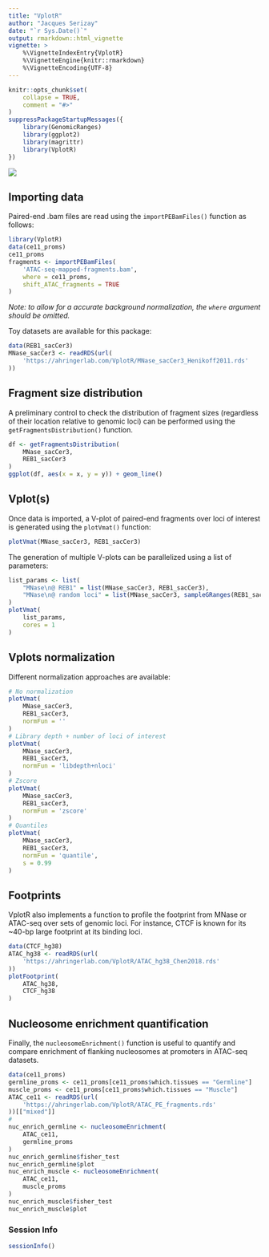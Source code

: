 ```yaml
---
title: "VplotR"
author: "Jacques Serizay"
date: "`r Sys.Date()`"
output: rmarkdown::html_vignette
vignette: >
    %\VignetteIndexEntry{VplotR}
    %\VignetteEngine{knitr::rmarkdown}
    %\VignetteEncoding{UTF-8}
---
```


```r
knitr::opts_chunk$set(
    collapse = TRUE,
    comment = "#>"
)
suppressPackageStartupMessages({
    library(GenomicRanges)
    library(ggplot2)
    library(magrittr)
    library(VplotR)
})
```

![](https://raw.githubusercontent.com/js2264/VplotR/master/man/figures/Vplots.png)

## Importing data

Paired-end .bam files are read using the `importPEBamFiles()` 
function as follows:

```r
library(VplotR)
data(ce11_proms)
ce11_proms
fragments <- importPEBamFiles(
    'ATAC-seq-mapped-fragments.bam', 
    where = ce11_proms, 
    shift_ATAC_fragments = TRUE
)
```

*Note: to allow for a accurate background normalization, 
the `where` argument should be omitted.*

Toy datasets are available for this package: 

```r
data(REB1_sacCer3)
MNase_sacCer3 <- readRDS(url(
    'https://ahringerlab.com/VplotR/MNase_sacCer3_Henikoff2011.rds'
))
```

## Fragment size distribution

A preliminary control to check the distribution of fragment
sizes (regardless of their location relative to genomic loci) can be 
performed using the `getFragmentsDistribution()` function.

```r
df <- getFragmentsDistribution(
    MNase_sacCer3, 
    REB1_sacCer3
)
ggplot(df, aes(x = x, y = y)) + geom_line()
```

## Vplot(s)

Once data is imported, a V-plot of paired-end fragments over loci of 
interest is generated using the `plotVmat()` function:

```r
plotVmat(MNase_sacCer3, REB1_sacCer3)
```

The generation of multiple V-plots can be parallelized using a list of 
parameters:

```r
list_params <- list(
    "MNase\n@ REB1" = list(MNase_sacCer3, REB1_sacCer3), 
    "MNase\n@ random loci" = list(MNase_sacCer3, sampleGRanges(REB1_sacCer3))
)
plotVmat(
    list_params, 
    cores = 1
)
```

## Vplots normalization

Different normalization approaches are available: 

```r
# No normalization 
plotVmat(
    MNase_sacCer3,
    REB1_sacCer3,
    normFun = ''
)
# Library depth + number of loci of interest 
plotVmat(
    MNase_sacCer3,
    REB1_sacCer3,
    normFun = 'libdepth+nloci'
)
# Zscore
plotVmat(
    MNase_sacCer3,
    REB1_sacCer3,
    normFun = 'zscore'
)
# Quantiles
plotVmat(
    MNase_sacCer3,
    REB1_sacCer3,
    normFun = 'quantile', 
    s = 0.99
)
```

## Footprints

VplotR also implements a function to profile the footprint from MNase or 
ATAC-seq over sets of genomic loci. For instance, CTCF is known for its 
~40-bp large footprint at its binding loci. 

```r
data(CTCF_hg38)
ATAC_hg38 <- readRDS(url(
    'https://ahringerlab.com/VplotR/ATAC_hg38_Chen2018.rds'
))
plotFootprint(
    ATAC_hg38,
    CTCF_hg38
)
```

## Nucleosome enrichment quantification 

Finally, the `nucleosomeEnrichment()` function is useful to
quantify and compare enrichment of flanking nucleosomes at promoters 
in ATAC-seq datasets.

```r
data(ce11_proms)
germline_proms <- ce11_proms[ce11_proms$which.tissues == "Germline"]
muscle_proms <- ce11_proms[ce11_proms$which.tissues == "Muscle"]
ATAC_ce11 <- readRDS(url(
    'https://ahringerlab.com/VplotR/ATAC_PE_fragments.rds'
))[["mixed"]]
#
nuc_enrich_germline <- nucleosomeEnrichment(
    ATAC_ce11,
    germline_proms
)
nuc_enrich_germline$fisher_test
nuc_enrich_germline$plot
nuc_enrich_muscle <- nucleosomeEnrichment(
    ATAC_ce11,
    muscle_proms
)
nuc_enrich_muscle$fisher_test
nuc_enrich_muscle$plot
```

### Session Info
```r
sessionInfo()
```

